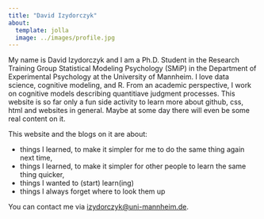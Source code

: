 ```yaml
---
title: "David Izydorczyk"
about:
  template: jolla
  image: ../images/profile.jpg
---
```


My name is David Izydorczyk and I am a Ph.D. Student in the Research Training Group Statistical Modeling Psychology (SMiP) in the Department of Experimental Psychology at the University of Mannheim. I love data science, cognitive modeling, and R. From an academic perspective, I work on cognitive models describing quantitiave judgment processes. This website is so far only a fun side activity to learn more about github, css, html and websites in general. Maybe at some day there will even be some real content on it. 


This website and the blogs on it are about: 

- things I learned, to make it simpler for me to do the same thing again next time, 
- things I learned, to make it simpler for other people to learn the same thing quicker,
- things I wanted to (start) learn(ing)
- things I always forget where to look them up 


You can contact me via [izydorczyk@uni-mannheim.de](izydorczyk@uni-mannheim.de).
